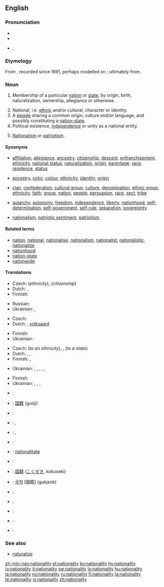 ==English==

===Pronunciation===
* {{IPA|ˌnæʃəˈnælɪti}}
* {{audio|En-us-nationality.ogg|Audio (US)}}
* {{hyphenation|na|tion|al|i|ty}}, {{hyphenation|na|tion|al|ity|caption= }}

===Etymology===
From {{suffix|national|ity}}, recorded since 1691, perhaps modelled on {{etyl|fr}} {{term|nationalité|lang=fr}}; ultimately from {{etyl|la}} {{term|natio||nation, people|lang=la}}.

===Noun===
{{en-noun|nationalit|ies}}

# {{rfc-sense}} Membership of a particular [[nation]] or [[state]], by origin, birth, naturalization, ownership, allegiance or otherwise.
# National, i.e. [[ethnic]] and/or cultural, character or identity.
# A [[people]] sharing a common origin, culture and/or language, and possibly constituting a [[nation-state]].
# Political existence, [[independence]] or unity as a national entity.
# {{archaic}} [[nationalism|Nationalism]] or [[patriotism]].

====Synonyms====
* {{sense|membership of a nation or state}} [[affiliation]], [[allegiance]], [[ancestry]], [[citizenship]], [[descent]], [[enfranchisement]], [[ethnicity]], [[national status]], [[naturalization]], [[origin]], [[parentage]], [[race]], [[residence]], [[status]]
* {{sense|national character or identity}} [[ancestry]], [[color]], [[colour]], [[ethnicity]], [[identity]], [[origin]]
* {{sense|a people}} [[clan]], [[confederation]], [[cultural group]], [[culture]], [[denomination]], [[ethnic group]], [[ethnicity]], [[faith]], [[group]], [[nation]], [[people]], [[persuasion]], [[race]], [[sect]], [[tribe]]
* {{sense|political existence as a national entity}} [[autarchy]], [[autonomy]], [[freedom]], [[independence]], [[liberty]], [[nationhood]], [[self-determination]], [[self-government]], [[self-rule]], [[separation]], [[sovereignty]]
* {{sense|nationalism}} [[nationalism]], [[patriotic sentiment]], [[patriotism]],

====Related terms====
* [[nation]], [[national]], [[nationalise]], [[nationalism]], [[nationalist]], [[nationalistic]], [[nationalize]]
* [[nationhood]]
* [[nation-state]]
* [[nationwide]]

====Translations====
{{trans-top|membership of a nation or state}}
* Czech: {{t-|cs|národnost|f}} (''ethnicity''), {{t-|cs|občanství|n}} (''citizenship'')
* Dutch: {{t-|nl|nationaliteit|f}}, {{t+|nl|staatsburgerschap|n}}
* Finnish: {{t+|fi|kansallisuus}}
{{trans-mid}}
* Russian: {{t+|ru|национальность|f|tr=natsionál’nost’|sc=Cyrl}}
* Ukrainian: {{t-|uk|народність|tr=naródnist’|sc=Cyrl|xs=Ukrainian}}, {{t-|uk|походження|tr=poxódžennja|sc=Cyrl|xs=Ukrainian}}
{{trans-bottom}}

{{trans-top|national character or identity}}
* Czech: {{t+|cs|národní}} {{t-|cs|charakter|m}}
* Dutch: {{t-|nl|nationaliteit|f}}, [[volksaard]]
{{trans-mid}}
* Finnish: {{t+|fi|kansallisuus}}
* Ukrainian: {{t+|uk|національність|tr=nacionál’nist’|sc=Cyrl|xs=Ukrainian}}
{{trans-bottom}}

{{trans-top|people belonging to a nation or state}}
* Czech: {{t-|cs|národnost|f}} (''to an ethnicity''), {{t-|cs|občané|m|p}}, {{t-|cs|obyvatelé|m|p}} (''to a state'')
* Dutch: {{t-|nl|nationaliteit|f}}, {{t+|nl|natie}}, {{t+|nl|volk}}
* Finnish: {{t+|fi|kansa}}, {{t+|fi|kansakunta}}
{{trans-mid}}
* Ukrainian: {{t+|uk|нарід|tr=nárid|sc=Cyrl|xs=Ukrainian}}, {{t-|uk|народ|tr=národ|sc=Cyrl|xs=Ukrainian}}, {{t-|uk|плем'я|tr=plem”já|sc=Cyrl|xs=Ukrainian}}, {{t+|uk|нація|tr=nácija|sc=Cyrl|xs=Ukrainian}}, {{t-|uk|люд|tr=ljud|sc=Cyrl|xs=Ukrainian}}, {{t-|uk|етнос|tr=étnos|sc=Cyrl|xs=Ukrainian}}
{{trans-bottom}}

{{trans-top|political existence as a national entity}}
* Finnish: {{t+|fi|kansallinen}} {{t-|fi|olemassaolo}}
* Ukrainian: {{t+|uk|національність|tr=nacionál’nist’|sc=Cyrl|xs=Ukrainian}}, {{t+|uk|незалежність|tr=nezaléžnist’|sc=Cyrl|xs=Ukrainian}}, {{t-|uk|самостійність|tr=samostíjnist’|sc=Cyrl|xs=Ukrainian}}, {{t+|uk|автономія|tr=avtonómija|sc=Cyrl|xs=Ukrainian}}
{{trans-mid}}
{{trans-bottom}}

{{trans-see|nationalism}}

{{checktrans-top|citizenship}}
* {{ttbc|Arabic}}: {{t|ar|جنسية|f|tr=jensíya|sc=Arab}}
* {{ttbc|Chinese}}: [[国籍]] (guójí)
* {{ttbc|French}}: {{t+|fr|nationalité|f}}
* {{ttbc|German}}: {{t-|de|Nationalität|f}}, {{t-|de|Staatsbürgerschaft|f}}
* {{ttbc|Hungarian}}: {{t+|hu|nemzetiség}}, {{t+|hu|állampolgárság}}
* {{ttbc|Indonesian}}: {{t-|id|kewarganegaraan|xs=Indonesian}}
* {{ttbc|Interlingua}}: [[nationalitate]]
{{trans-mid}}
* {{ttbc|Italian}}: {{t+|it|nazionalità|f}}
* {{ttbc|Japanese}}: [[国籍]] ([[こくせき]], kokuseki)
* {{ttbc|Korean}}: [[국적]] [國籍] (gukjeok)
* {{ttbc|Polish}}: {{t+|pl|narodowość|f}}
* {{ttbc|Portuguese}}: {{t+|pt|nacionalidade|f}}
* {{ttbc|Spanish}}: {{t+|es|nacionalidad|f}}
* {{ttbc|Swedish}}: {{t|sv|nationalitet|c}}
* {{ttbc|Telugu}}: {{t|te|జాతీయత|tr=jaateeyata|sc=Telu}}
{{trans-bottom}}

===See also===
* [[naturalize]]

[[zh-min-nan:nationality]]
[[et:nationality]]
[[ko:nationality]]
[[hy:nationality]]
[[io:nationality]]
[[it:nationality]]
[[sw:nationality]]
[[lo:nationality]]
[[hu:nationality]]
[[ja:nationality]]
[[no:nationality]]
[[ru:nationality]]
[[fi:nationality]]
[[ta:nationality]]
[[te:nationality]]
[[vi:nationality]]
[[zh:nationality]]